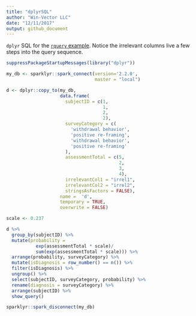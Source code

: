 ```yaml
---
title: "dplyrSQL"
author: "Win-Vector LLC"
date: "12/11/2017"
output: github_document
---
```


`dplyr` SQL for the [`rquery` example](https://johnmount.github.io/rquery/). Notice the irrelevant columns live a few steps into the query sequence.

```r
suppressPackageStartupMessages(library("dplyr"))

my_db <- sparklyr::spark_connect(version='2.2.0', 
                                 master = "local")

d <- dplyr::copy_to(my_db,
                    data.frame(
                      subjectID = c(1,
                                    1,
                                    2,
                                    2),
                      surveyCategory = c(
                        'withdrawal behavior',
                        'positive re-framing',
                        'withdrawal behavior',
                        'positive re-framing'
                      ),
                      assessmentTotal = c(5,
                                          2,
                                          3,
                                          4),
                      irrelevantCol1 = "irrel1",
                      irrelevantCol2 = "irrel2",
                      stringsAsFactors = FALSE),
                    name =  'd',
                    temporary = TRUE,
                    overwrite = FALSE)

scale <- 0.237

d %>%
  group_by(subjectID) %>%
  mutate(probability =
           exp(assessmentTotal * scale)/
           sum(exp(assessmentTotal * scale))) %>%
  arrange(probability, surveyCategory) %>%
  mutate(isDiagnosis = row_number() == n()) %>%
  filter(isDiagnosis) %>%
  ungroup() %>%
  select(subjectID, surveyCategory, probability) %>%
  rename(diagnosis = surveyCategory) %>%
  arrange(subjectID) %>%
  show_query()

sparklyr::spark_disconnect(my_db)
```

